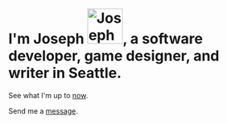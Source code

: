
<div className="p-4" />

# I'm <span className="bg-gradient-to-r bg-clip-text text-transparent from-amber-100 to-red-200">Joseph</span> <Image priority alt="Joseph circle portrait" src="/static/images/joseph-glare.webp" height="70" width="70" className="rounded-full image inline" />, a software developer, game designer, and writer in Seattle.<TreeImage />

See what I'm up to [now](/now).

Send me a [message](/contact).
